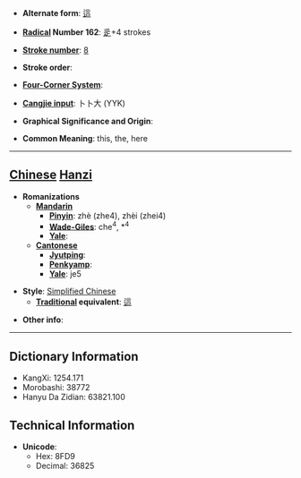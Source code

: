 * '''Alternate form''': [[這]]

* '''[[Wiktionary:Chinese radical index| Radical]] Number 162''': [[Wiktionary:Chinese radical index 辵|辵]]+4 strokes

* '''[[Wiktionary:Chinese total strokes index|Stroke number]]''': [[Wiktionary:Chinese total strokes index 8|8]]

* '''Stroke order''': 

* '''[[Wiktionary:Chinese four corner index|Four-Corner System]]''': 

* '''[[Wiktionary:Chinese Cangjie index|Cangjie input]]''': 卜卜大 (YYK)

* '''Graphical Significance and Origin''': 

* '''Common Meaning''': this, the, here

----

== [[Chinese]] [[Hanzi]] ==

* '''Romanizations'''
** '''[[Mandarin]]'''
*** '''[[Pinyin]]''': zhè (zhe4), zhèi (zhei4)
*** '''[[Wade-Giles]]''': che<sup>4</sup>, *<sup>4</sup>
*** '''[[Yale]]''': 
** '''[[Cantonese]]'''
*** '''[[Jyutping]]''':
*** '''[[Penkyamp]]''': 
*** '''[[Yale]]''': je5

* '''Style''': [[Simplified Chinese]] 
** '''[[Traditional Chinese|Traditional]] equivalent''': [[這]]

* '''Other info''': 

----

== Dictionary Information ==

* KangXi: 1254.171
* Morobashi: 38772
* Hanyu Da Zidian: 63821.100

== Technical Information ==

* '''Unicode''':
** Hex: 8FD9
** Decimal: 36825